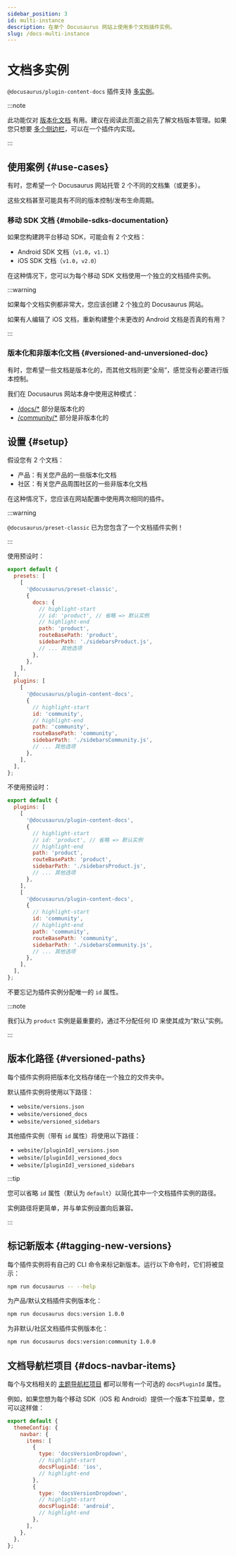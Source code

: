```yaml
---
sidebar_position: 3
id: multi-instance
description: 在单个 Docusaurus 网站上使用多个文档插件实例。
slug: /docs-multi-instance
---
```


# 文档多实例

`@docusaurus/plugin-content-docs` 插件支持 [多实例](../../using-plugins.mdx#multi-instance-plugins-and-plugin-ids)。

:::note

此功能仅对 [版本化文档](./versioning.mdx) 有用。建议在阅读此页面之前先了解文档版本管理。如果您只想要 [多个侧边栏](./sidebar/multiple-sidebars.mdx)，可以在一个插件内实现。

:::

## 使用案例 {#use-cases}

有时，您希望一个 Docusaurus 网站托管 2 个不同的文档集（或更多）。

这些文档甚至可能具有不同的版本控制/发布生命周期。

### 移动 SDK 文档 {#mobile-sdks-documentation}

如果您构建跨平台移动 SDK，可能会有 2 个文档：

- Android SDK 文档（`v1.0`，`v1.1`）
- iOS SDK 文档（`v1.0`，`v2.0`）

在这种情况下，您可以为每个移动 SDK 文档使用一个独立的文档插件实例。

:::warning

如果每个文档实例都非常大，您应该创建 2 个独立的 Docusaurus 网站。

如果有人编辑了 iOS 文档，重新构建整个未更改的 Android 文档是否真的有用？

:::

### 版本化和非版本化文档 {#versioned-and-unversioned-doc}

有时，您希望一些文档是版本化的，而其他文档则更“全局”，感觉没有必要进行版本控制。

我们在 Docusaurus 网站本身中使用这种模式：

- [/docs/\*](/docs) 部分是版本化的
- [/community/\*](/community/support) 部分是非版本化的

## 设置 {#setup}

假设您有 2 个文档：

- 产品：有关您产品的一些版本化文档
- 社区：有关您产品周围社区的一些非版本化文档

在这种情况下，您应该在网站配置中使用两次相同的插件。

:::warning

`@docusaurus/preset-classic` 已为您包含了一个文档插件实例！

:::

使用预设时：

```js title="docusaurus.config.js"
export default {
  presets: [
    [
      '@docusaurus/preset-classic',
      {
        docs: {
          // highlight-start
          // id: 'product', // 省略 => 默认实例
          // highlight-end
          path: 'product',
          routeBasePath: 'product',
          sidebarPath: './sidebarsProduct.js',
          // ... 其他选项
        },
      },
    ],
  ],
  plugins: [
    [
      '@docusaurus/plugin-content-docs',
      {
        // highlight-start
        id: 'community',
        // highlight-end
        path: 'community',
        routeBasePath: 'community',
        sidebarPath: './sidebarsCommunity.js',
        // ... 其他选项
      },
    ],
  ],
};
```

不使用预设时：

```js title="docusaurus.config.js"
export default {
  plugins: [
    [
      '@docusaurus/plugin-content-docs',
      {
        // highlight-start
        // id: 'product', // 省略 => 默认实例
        // highlight-end
        path: 'product',
        routeBasePath: 'product',
        sidebarPath: './sidebarsProduct.js',
        // ... 其他选项
      },
    ],
    [
      '@docusaurus/plugin-content-docs',
      {
        // highlight-start
        id: 'community',
        // highlight-end
        path: 'community',
        routeBasePath: 'community',
        sidebarPath: './sidebarsCommunity.js',
        // ... 其他选项
      },
    ],
  ],
};
```

不要忘记为插件实例分配唯一的 `id` 属性。

:::note

我们认为 `product` 实例是最重要的，通过不分配任何 ID 来使其成为“默认”实例。

:::

## 版本化路径 {#versioned-paths}

每个插件实例将把版本化文档存储在一个独立的文件夹中。

默认插件实例将使用以下路径：

- `website/versions.json`
- `website/versioned_docs`
- `website/versioned_sidebars`

其他插件实例（带有 `id` 属性）将使用以下路径：

- `website/[pluginId]_versions.json`
- `website/[pluginId]_versioned_docs`
- `website/[pluginId]_versioned_sidebars`

:::tip

您可以省略 `id` 属性（默认为 `default`）以简化其中一个文档插件实例的路径。

实例路径将更简单，并与单实例设置向后兼容。

:::

## 标记新版本 {#tagging-new-versions}

每个插件实例将有自己的 CLI 命令来标记新版本。运行以下命令时，它们将被显示：

```bash npm2yarn
npm run docusaurus -- --help
```

为产品/默认文档插件实例版本化：

```bash npm2yarn
npm run docusaurus docs:version 1.0.0
```

为非默认/社区文档插件实例版本化：

```bash npm2yarn
npm run docusaurus docs:version:community 1.0.0
```

## 文档导航栏项目 {#docs-navbar-items}

每个与文档相关的 [主题导航栏项目](../../api/themes/theme-configuration.mdx#navbar) 都可以带有一个可选的 `docsPluginId` 属性。

例如，如果您想为每个移动 SDK（iOS 和 Android）提供一个版本下拉菜单，您可以这样做：

```js title="docusaurus.config.js"
export default {
  themeConfig: {
    navbar: {
      items: [
        {
          type: 'docsVersionDropdown',
          // highlight-start
          docsPluginId: 'ios',
          // highlight-end
        },
        {
          type: 'docsVersionDropdown',
          // highlight-start
          docsPluginId: 'android',
          // highlight-end
        },
      ],
    },
  },
};
```